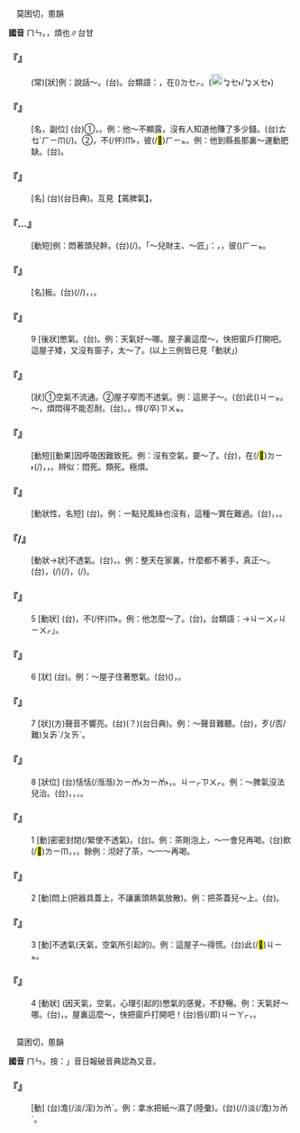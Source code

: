 
=={{ruby|悶|ㄇㄣ}}==

　莫困切，慁韻

'''國音''' <rt>ㄇㄣ</rt>。{{ruby|←|ㄇㄣˋ}}，煩也∥台甘

    

==='''『{{ruby|悶|ㄇㄣ}}{{ruby|聲|ㄕㄥ}}{{ruby|悶|ㄇㄣ}}{{ruby|氣|ㄑㄧˋ}}』'''===
: (常)[狀]例：說話～。(台){{ruby|講|ㄍㆲˋ}}{{ruby|話|ㄨㆤ˫}}{{ruby|<mark>&#xffa45;</mark>|ㆠㆤ˫/ㆠㄨㆤ˫}}{{ruby|大|ㄉㄨㄚ˫}}{{ruby|聲|ㄒㄧㆩ}}。台類語：{{ruby|無|ㆠㄜˊ}}{{ruby|氣|ㄎㄨㄧ˪}}{{ruby|無|ㆠㄜˊ}}{{ruby|脈|ㄇㆤㆷ ͘}}，{{ruby|若|ㄋㄚˋ}}{{ruby|蚊|ㆠㄤˋ}}{{ruby|仔|ㄚ}}在({{ruby|/|ㄍㆧ˪}})<rt>ㄉㆤㆷ</rt>{{ruby|<mark>&#xf91bf;</mark>|ㄏㆪ}}。({{ruby|攏|ㄌㆲˋ}}{{ruby|是|ㄒㄧ˫}}{{ruby|形|ㄏㄧㄥˊ}}{{ruby|容|ㄧㆲˊ}}{{ruby|講|ㄍㆲˋ}}{{ruby|話|ㄨㆤ˫}}[[File:fa45.png|20px]]<rt>ㆠㆤ˫/ㆠㄨㆤ˫</rt>{{ruby|大|ㄉㄨㄚ˫}}{{ruby|聲|ㄒㄧㆩ}})
    

==='''『{{ruby|悶|ㄇㄣ}}{{ruby|頭|ㄊㄡˊ}}{{ruby|兒|ㄦ}}』'''===
: [名，副位] (台)①{{ruby|<mark>&#xf9154;</mark>|ㄏㄧㆬ}}{{ruby|<mark>&#xf9154;</mark>|ㄏㄧㆬ}}{{ruby|無|ㆠㄜˊ}}{{ruby|表|ㄅㄧㄠˋ}}{{ruby|現|ㄏㄧㄢ˫}}，{{ruby|像|ㄑㄧㆫ˫/ㄑㄧㆧ˫}}{{ruby|有|ㄨ˫}}{{ruby|錢|ㄐㆪˊ}}{{ruby|或|ㄧㄚㆷ ͘}}{{ruby|是|ㄒㄧ˫}}{{ruby|有|ㄨ˫}}{{ruby|才|ㄘㄞˊ}}{{ruby|能|ㄌㄧㄥˊ}}{{ruby|無|ㆠㄜˊ}}{{ruby|付|ㄏㆦ˫}}{{ruby|人|ㄌㄤˊ}}{{ruby|知|ㄗㄞ}}{{ruby|去|ㄎㄧ˪}}。例：他～不顯露，沒有人知道他賺了多少錢。(台){{ruby|伊|ㄧ}}{{ruby|<mark>&#xf9154;</mark>|ㄏㄧㆬ}}<rt>ㄊㆥˋ</rt><rt>ㄏㄧㆬ</rt>(/{{ruby|恬|ㄉㄧㆰ˫}}{{ruby|恬|ㄉㄧㆰ˫}}){{ruby|無|ㆠㄜˊ}}{{ruby|人|ㄌㄤˊ}}{{ruby|知|ㄗㄞ}}{{ruby|伊|ㄧ}}{{ruby|若|ㆣㄨㄚ˫/ㆡㄨㄚ˫}}{{ruby|好|ㄏㄜˋ}}{{ruby|額|ㆣㄧㄚㆷ ͘}}。②{{ruby|暗|ㆰ˪}}{{ruby|中|ㄉㄧㆲ}}{{ruby|噷|ㄏㆬㆷ ͘}}{{ruby|噷|ㄏㆬㆷ ͘}}{{ruby|仔|ㄚ}}{{ruby|做|ㄗㄨㆤ˪/ㄗㄜ˪}}，不(/伓)<rt>ㆬ˫</rt>{{ruby|付|ㄏㆦ˫}}{{ruby|人|ㄌㄤˊ}}{{ruby|知|ㄗㄞ}}，{{ruby|像|ㄑㄧㆧ˫/ㄑㄧㆫ˫}}{{ruby|扶|ㄆㆦˊ}}{{ruby|頂|ㄉㄧㄥˋ}}{{ruby|司|ㄒㄧ}}{{ruby|驚|ㄍㄧㆩ}}{{ruby|人|ㄌㄤˊ}}{{ruby|知|ㄗㄞ}}彼(/<mark>&#xf8fbd;</mark>)<rt>ㄏㄧㆵ</rt>{{ruby|款|ㄎㄨㄢˋ}}。例：他到縣長那裏～運動肥缺。(台){{ruby|伊|ㄧ}}{{ruby|恬|ㄉㄧㆰ˫}}{{ruby|恬|ㄉㄧㆰ˫}}{{ruby|仔|ㄚ}}{{ruby|去|ㄎㄧˋ}}{{ruby|縣|ㄍㄨㄢ˫}}{{ruby|長|ㄉㄧㆧˋ/ㄉㄧㆫˋ}}{{ruby|兜|ㄉㄠ}}{{ruby|運|ㄨㄣ˫}}{{ruby|動|ㄉㆲ˫}}{{ruby|好|ㄏㄜˋ}}{{ruby|缺|ㄎㄨㆤㆷ/ㄎㆤㆷ}}。
    

==='''『{{ruby|悶|ㄇㄣ}}{{ruby|腔|ㄑㄧㄤ}}』'''===
: [名] (台){{ruby|恬|ㄉㄧㆰ˫}}{{ruby|恬|ㄉㄧㆰ˫}}{{ruby|含|ㄏㆬㆷ ͘}}{{ruby|含|ㄏㆬㆷ ͘}}(台日典){{ruby|丌|ㆤ}}{{ruby|性|ㄒㄧㄥ˪}}{{ruby|格|ㄍㆤㆷ}}{{ruby|丌|ㆤ}}{{ruby|人|ㄌㄤˊ}}。互見【蔫脾氣】。
    

==='''『{{ruby|悶|ㄇㄣ}}…{{ruby|頭|ㄊㄡˊ}}』'''===
: [動短]例：悶著頭兒幹。(台){{ruby|頭|ㄊㄠˊ}}{{ruby|殼|ㄎㄚㆶ}}{{ruby|仔|ㄚ}}{{ruby|<mark>&#xf90e5;</mark>|ㄑㄧㆷ}}{{ruby|<mark>&#xf90e5;</mark>|ㄑㄧㆷ}}(/{{ruby|犁|ㄌㆤˊ}}{{ruby|犁|ㄌㆤˊ}}){{ruby|仔|ㄚ}}{{ruby|扑|ㄆㄚㆷ}}{{ruby|拚|ㄅㄧㆩ˪}}。「～兒財主、～匠」{{ruby|等|ㄉㄧㄥˋ}}{{ruby|攏|ㄌㆲˋ}}{{ruby|是|ㄒㄧ˫}}：{{ruby|有|ㄨ˫}}{{ruby|錢|ㄐㆪˊ}}，{{ruby|有|ㄨ˫}}{{ruby|實|ㄒㄧㆵ ͘}}{{ruby|力|ㄌㄧㆤㆶ ͘}}{{ruby|工|ㄍㄤ}}{{ruby|夫|ㄏㄨ}}{{ruby|而|ㄌㄧˊ}}{{ruby|無|ㆠㄜˊ}}{{ruby|向|ㄏㄧㆲ˪}}{{ruby|外|ㆣㄨㄚ˫}}{{ruby|展|ㄉㄧㄢˋ}}，彼({{ruby|/|ㄉㄧㆷ}})<rt>ㄏㄧㆵ</rt>{{ruby|型|ㄏㄧㄥˊ}}{{ruby|丌|ㆤ}}{{ruby|人|ㆢㄧㄣˊ/ㄌㄧㄣˊ}}{{ruby|物|ㆠㄨㆵ ͘}}。
    

==='''『{{ruby|悶|ㄇㄣ}}{{ruby|板|ㄅㄢˇ}}』'''===
: [名]{{ruby|啞|ㄧㄚˇ}}板。(台){{ruby|破|ㄆㄨㄚ˪}}{{ruby|脆|ㄘㆤ˪}}{{ruby|聲|ㄒㄧㆩ}}(/{{ruby|含|ㄏㆰˊ}}{{ruby|嘶|ㄙㄠ}}{{ruby|聲|ㄒㄧㆩ}}/{{ruby|聲|ㄒㄧㆩ}}{{ruby|音|ㄧㆬ}})，{{ruby|<mark>&#xffcda;</mark>|ㆠㄞˋ}}{{ruby|<mark>&#xffcda;</mark>|ㆠㄞˋ}}{{ruby|丌|ㆤ}}{{ruby|銀|ㆣㄧㄣˊ/ㆣㄨㄣˊ}}{{ruby|角|ㄍㄚㆶ}}{{ruby|仔|ㄚ}}，{{ruby|假|ㄍㆤ˪}}{{ruby|錢|ㄐㆪˊ}}。
    

==='''『{{ruby|悶|ㄇㄣ}}』'''===
:9  [後狀]憋氣。(台){{ruby|翕|ㄏㄧㆴ}}。例：天氣好～哪。屋子裏這麼～，快把窗戶打開吧。這屋子矮，又沒有窗子，太～了。(以上三例皆已見「動狀」)
    

==='''『{{ruby|悶|ㄇㄣ}}{{ruby|得|ㄉㄜ}}{{ruby|慌|ㄏㄨㄤ}}』'''===
: [狀]①空氣不流通。②屋子窄而不透氣。例：這房子～。(台)此({{ruby|/|ㄅㄚㆶ}})<rt>ㄐㄧㆵ</rt>{{ruby|間|ㄍㄧㄥ}}{{ruby|厝|ㄘㄨ˪}}{{ruby|誠|ㄐㄧㆩˊ}}{{ruby|翕|ㄏㄧㆴ}}。～，煩悶得不能忍耐。(台){{ruby|誠|ㄐㄧㆩˊ}}{{ruby|苦|ㄎㆦˋ}}{{ruby|惱|ㄋㄠˋ}}。{{ruby|偓|ㄚㆶ}}{{ruby|促|ㄗㄚㆶ}}。{{ruby|鬱|ㄨㆵ}}悴(/卒)<rt>ㄗㄨㆵ</rt>。
    

==='''『{{ruby|悶|ㄇㄣ}}{{ruby|死|ㄙˇ}}』'''===
: [動短][動果]因呼吸困難致死。例：沒有空氣，要～了。(台){{ruby|空|ㄎㆲ}}{{ruby|氣|ㄎㄧ˪}}{{ruby|無|ㆠㄜˊ}}{{ruby|流|ㄌㄧㄨˊ}}{{ruby|通|ㄊㆲ}}，在(/<mark>&#xf9853;</mark>)<rt>ㄉㄧ˫</rt>{{ruby|<mark>&#xffa49;</mark>|ㆠㆤㆷ/ㆠㄨㆤㆷ}}{{ruby|翕|ㄏㄧㆴ}}(/{{ruby|實|ㄗㄚㆵ ͘}}{{ruby|氣|ㄎㄨㄧ˪}}){{ruby|死|ㄒㄧˋ}}，{{ruby|亦|ㄧㄚㆷ ͘}}{{ruby|講|ㄍㆲˋ}}{{ruby|真|ㄐㄧㄣ}}{{ruby|正|ㄐㄧㆩ˪}}{{ruby|翕|ㄏㄧㆴ}}，{{ruby|翕|ㄏㄧㆴ}}{{ruby|<mark>&#xffa42;</mark>|ㄍㄚㆷ}}{{ruby|<mark>&#xffa49;</mark>|ㆠㆤㆷ/ㆠㄨㆤㆷ}}{{ruby|死|ㄒㄧˋ}}。辨似：悶死。類死。極煩。
    

==='''『{{ruby|悶|ㄇㄣ}}{{ruby|熱|ㄖㄜˋ}}』'''===
: [動狀性，名短] (台){{ruby|翕|ㄏㄧㆴ}}{{ruby|熱|ㆡㄨㄚㆷ ͘/ㄌㄨㄚㆷ ͘}}。例：一點兒風絲也沒有，這種～實在難過。(台){{ruby|無|ㆠㄜˊ}}{{ruby|半|ㄅㄨㆩ˪}}{{ruby|點|ㄉㄧㆰˋ}}{{ruby|風|ㄏㆲ/ㄏㄨㄤ}}{{ruby|絲|ㄒㄧ}}{{ruby|仔|ㄚ}}，{{ruby|即|ㄐㄧㄚㆷ}}{{ruby|恁|ㄌㄧㄣ˪}}{{ruby|翕|ㄏㄚㆴ}}{{ruby|熱|ㄌㄨㄚㆷ ͘/ㆡㄨㄚㆷ ͘}}，{{ruby|實|ㄒㄧㆵ ͘}}{{ruby|在|ㄗㄞ˪}}{{ruby|擋|ㄉㆲ˪}}{{ruby|<mark>&#xffa45;</mark>|ㆠㆤ˫/ㆠㄨㆤ˫}}{{ruby|住|ㄉㄧㄠˊ}}。
    

==='''『{{ruby|悶|ㄇㄣ}}{{ruby|煞|ㄕㄚˋ}}/{{ruby|殺|ㄕㄚˋ}}』'''===
: [動狀→狀]不透氣。(台){{ruby|<mark>&#xffa45;</mark>|ㆠㆤ˫/ㆠㄨㆤ˫}}{{ruby|敨|ㄊㄠˋ}}{{ruby|氣|ㄎㄧ˪}}，{{ruby|活|ㄨㄚㆷ ͘}}{{ruby|<mark>&#xffa49;</mark>|ㆠㆤㆷ/ㆠㄨㆤㆷ}}{{ruby|翕|ㄏㄧㆴ}}{{ruby|死|ㄒㄧˋ}}。例：整天在家裏，什麼都不著手，真正～。(台){{ruby|歸|ㄍㄨㄧ}}{{ruby|日|ㆢㄧㆵ ͘/ㄌㄧㆵ ͘}}{{ruby|踮|ㄉㄧㆰ˪}}{{ruby|厝|ㄘㄨ˪}}{{ruby|內|ㄌㄞ˫}}，{{ruby|做|ㄗㄨㆤ˪/ㄗㄜ˪}}{{ruby|無|ㆠㄜˊ}}{{ruby|載|ㄉㄞ˫}}(/{{ruby|戴|ㄉㄞ˪}}){{ruby|事|ㄐㄧ˪}}(/{{ruby|事|ㄉㄞ˫}}{{ruby|情|ㄐㄧ˪}})，{{ruby|誠|ㄐㄧㆩˊ}}{{ruby|翕|ㄏㄧㆴ}}(/{{ruby|拗|ㄠ˪}}{{ruby|鬱|ㄨㆵ}})。
    

==='''『{{ruby|悶|ㄇㄣ}}』'''===
:5  [動狀] (台){{ruby|伓|ㆬ˫}}{{ruby|講|ㄍㆲˋ}}{{ruby|話|ㄨㆤ˫}}，不(/伓)<rt>ㆬ˫</rt>{{ruby|出|ㄘㄨㆵ}}{{ruby|聲|ㄒㄧㆩ}}。例：他怎麼～了。(台){{ruby|伊|ㄧ}}{{ruby|那|ㄋㄚˋ}}{{ruby|會|ㄨㆤ˫/ㆤ˫}}{{ruby|煞|ㄙㄚㆵ}}{{ruby|恬|ㄉㄧㆰ˫}}{{ruby|寂|ㄐㄧㆷ}}{{ruby|寂|ㄐㄧㆷ}}。台類語：{{ruby|恬|ㄉㄧㆰ˫}}{{ruby|寂|ㄐㄧㆴ ͘}}{{ruby|寂|ㄐㄧㆴ ͘}}→{{ruby|「|ㄉㄧㆰ˫}}<rt>ㄐㄧㄨㆷ</rt><rt>ㄐㄧㄨㆷ</rt>」。
    

==='''『{{ruby|悶|ㄇㄣ}}』'''===
:6  [狀] (台){{ruby|翕|ㄏㄧㆴ}}{{ruby|熱|ㆡㄨㄚㆷ ͘/ㄌㄨㄚㆷ ͘}}。例：～屋子住著憋氣。(台)({{ruby|無|ㆠㄜˊ}}{{ruby|通|ㄊㄤ/ㄊㆲ}}{{ruby|風|ㄏㆲ}}){{ruby|翕|ㄏㄧㆴ}}{{ruby|翕|ㄏㄧㆴ}}{{ruby|丌|ㄗㄨㄥ}}{{ruby|厝|ㄘㄨ˪}}，{{ruby|帶|ㄉㄨㄚ˪}}{{ruby|著|ㄉㄧㄜㆷ ͘}}{{ruby|誠|ㄐㄧㆩˊ}}{{ruby|偓|ㄚㆶ}}{{ruby|促|ㄗㄚㆶ}}{{ruby|<mark>&#xffa49;</mark>|ㆠㆤㆷ/ㆠㄨㆤㆷ}}{{ruby|實|ㄗㄚㆵ ͘}}{{ruby|氣|ㄎㄨㄧ˪}}{{ruby|去|ㄎㄧ˪}}。
    

==='''『{{ruby|悶|ㄇㄣ}}』'''===
:7  [狀](方)聲音不響亮。(台){{ruby|含|ㄏㆰˊ}}{{ruby|脆|ㄘㄨㄧ˪}}{{ruby|→|ㄙㄠ}}(？)(台日典)。例：～聲音難聽。(台){{ruby|含|ㄏㆰˊ}}{{ruby|嘶|ㄙㄠ}}{{ruby|聲|ㄒㄧㆩ}}，歹(/否/難)<rt>ㄆㆮˋ/ㄆㄞˋ</rt>{{ruby|聽|ㄊㄧㆩ}}。
    

==='''『{{ruby|悶|ㄇㄣ}}』'''===
:8  [狀位] (台)恬恬(/湉湉)<rt>ㄉㄧㆰ˫</rt><rt>ㄉㄧㆰ˫</rt>，{{ruby|無|ㆠㄜˊ}}{{ruby|出|ㄘㄨㆵ}}{{ruby|聲|ㄒㄧㆩ}}。{{ruby|恬|ㄉㄧㆰ˫}}{{ruby|寂|ㄐㄧㆴ ͘}}{{ruby|寂|ㄐㄧㆴ ͘}}{{ruby|→|ㄉㄧㆰ˫}}<rt>ㄐㄧㆷ</rt><rt>ㄗㄨㆷ</rt>。例：～脾氣沒法兒治。(台){{ruby|生|ㄙㆥ/ㄒㆪ}}{{ruby|成|ㄐㄧㆩˊ}}{{ruby|無|ㆠㄜˊ}}{{ruby|愛|ㄞ˪}}{{ruby|講|ㄍㆲˋ}}{{ruby|話|ㄨㆤ˫}}，{{ruby|恬|ㄉㄧㆰ˫}}{{ruby|寂|ㄐㄧㆷ}}{{ruby|寂|ㄗㄨㆷ}}{{ruby|丌|ㆤ}}{{ruby|人|ㄌㄤˊ}}，{{ruby|難|ㄜㆷ}}{{ruby|得|ㄉㄧㆵ}}{{ruby|改|ㄍㄞˋ}}，{{ruby|無|ㆠㄜˊ}}{{ruby|藥|ㄧㄜㆷ ͘}}{{ruby|通|ㄊㄤ}}{{ruby|醫|ㄧ}}。
    

==='''『{{ruby|悶|ㄇㄣ}}』'''===
:1  [動]密密封閉(/緊使不透氣)。(台){{ruby|翕|ㄏㄧㆴ}}。例：茶剛泡上，～一會兒再喝。(台){{ruby|<mark>&#xffa49;</mark>|ㆠㆤㆷ/ㆠㄨㆤㆷ}}飲(/<mark>&#xffbf1;</mark>)<rt>ㄌㄧㆬ</rt>{{ruby|丌|ㆤ}}{{ruby|茶|ㄉㆤˊ}}，{{ruby|適|ㄉㄨˋ}}{{ruby|即|ㄐㄧㄚㆷ}}{{ruby|泡|ㄆㄠ˪}}{{ruby|好|ㄏㄜˋ}}，{{ruby|且|ㄑㄧㆩˋ}}{{ruby|翕|ㄏㄧㆴ}}{{ruby|一|ㄐㄧㆵ ͘}}{{ruby|下|·ㆤ˫}}{{ruby|即|ㄐㄧㄚㆷ}}{{ruby|飲|ㄌㄧㆬ}}。餘例：沏好了茶，～一～再喝。
    

==='''『{{ruby|悶|ㄇㄣ}}』'''===
:2  [動]悶上(把器具蓋上，不讓裏頭熱氣放散)。例：把茶蓋兒～上。(台){{ruby|將|ㄐㄧㆲ}}{{ruby|茶|ㄉㆤˊ}}{{ruby|蓋|ㄍㄨㄚ˪}}{{ruby|蓋|ㄎㆰ˪}}{{ruby|起|·ㄎㄧˋ}}{{ruby|來|·ㄌㄞˊ}}{{ruby|翕|ㄏㄧㆴ}}{{ruby|一|ㄐㄧㆵ ͘}}{{ruby|下|·ㆤ˫}}。
    

==='''『{{ruby|悶|ㄇㄣ}}』'''===
:3  [動]不透氣(天氣，空氣所引起的)。例：這屋子～得慌。(台)此(/<mark>&#xffb50;</mark>)<rt>ㄐㄧㆵ</rt>{{ruby|間|ㄍㄧㄥ}}{{ruby|房|ㄅㄤˊ}}{{ruby|誠|ㄐㄧㆩˊ}}{{ruby|翕|ㄏㄧㆴ}}。
    

==='''『{{ruby|悶|ㄇㄣ}}』'''===
:4  [動狀] (因天氣，空氣，心理引起的)憋氣的感覺，不舒暢。例：天氣好～哪。(台){{ruby|今|ㄍㄧㄣ}}{{ruby|仔|ㄚ}}{{ruby|日|ㆢㄧㆵ ͘/ㄌㄧㆵ ͘}}{{ruby|誠|ㄐㄧㆩˊ}}{{ruby|翕|ㄏㄧㆴ}}，{{ruby|<mark>&#xffa45;</mark>|ㆠㆤ˫/ㆠㄨㆤ˫}}{{ruby|透|ㄊㄠ˪}}{{ruby|→|ㄊㄠˋ}}{{ruby|氣|ㄎㄨㄧ˪}}。屋裏這麼～，快把窗戶打開吧！(台){{ruby|厝|ㄘㄨ˪}}{{ruby|內|ㄌㄞ˫}}呰(/即)<rt>ㄐㄧㄚㆷ</rt>{{ruby|翕|ㄏㄧㆴ}}，{{ruby|窗|ㄊㄤ}}{{ruby|仔|ㄚ}}{{ruby|緊|ㄍㄧㄣˋ}}{{ruby|開|ㄎㄨㄧ}}{{ruby|開|ㄎㄨㄧ}}{{ruby|開|·ㄎㄨㄧ}}。
    

=={{ruby|燜|ㄇㄣ}}==

　莫困切，慁韻

'''國音''' <rt>ㄇㄣ</rt>。按：{{ruby|「|ㄇㄣ}}」音日報破音典認為又音。

    

==='''『{{ruby|燜|ㄇㄣ}}』'''===
: [動] (台){{ruby|濕|ㄒㄧㆴ}}{{ruby|→|ㄑㄧㆴ}}澹(/淡/淫)<rt>ㄉㆰˊ</rt>。例：拿水把紙～濕了(陸彙)。(台){{ruby|提|ㄊㆤㆷ ͘}}{{ruby|水|ㄗㄨㄧˋ}}{{ruby|將|ㄐㄧㆲ}}{{ruby|紙|ㄗㄨㄚˋ}}{{ruby|加|ㄍㄚ}}{{ruby|濕|ㄒㄧㆴ}}(/{{ruby|湒|ㄒㄧㆴ}}/{{ruby|翕|ㄏㄧㆴ}}){{ruby|付|ㄏㆦ˫}}淡(/澹)<rt>ㄉㆰˊ</rt>。
    
